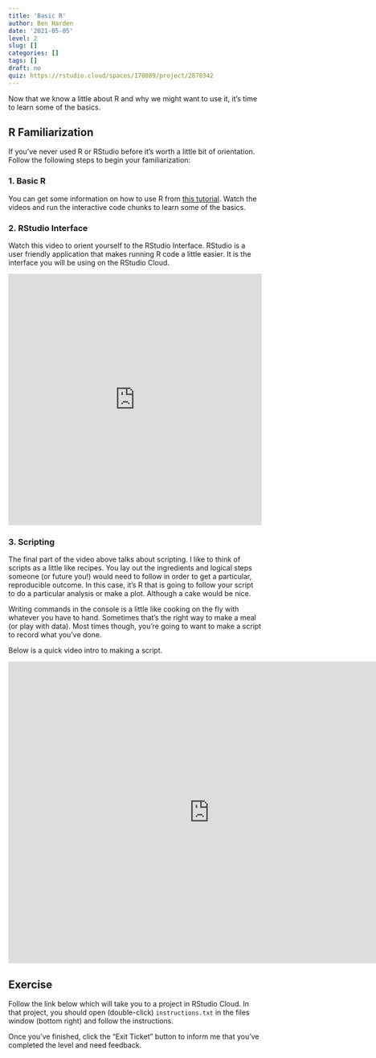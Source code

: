 ```yaml
---
title: 'Basic R'
author: Ben Harden
date: '2021-05-05'
level: 2
slug: []
categories: []
tags: []
draft: no
quiz: https://rstudio.cloud/spaces/170089/project/2870342
---
```


Now that we know a little about R and why we might want to use it, it's time to learn some of the basics. 

## R Familiarization

If you've never used R or RStudio before it's worth a little bit of orientation. Follow the following steps to begin your familiarization:

### 1. Basic R

You can get some information on how to use R from [this tutorial](https://rstudio.cloud/learn/primers/1.2). Watch the videos and run the interactive code chunks to learn some of the basics.

### 2. RStudio Interface

Watch this video to orient yourself to the RStudio Interface. RStudio is a user friendly application that makes running R code a little easier. It is the interface you will be using on the RStudio Cloud.

<iframe width="100%" height = "500" src="https://www.youtube.com/embed/cnQ-v1UUWyE" frameborder="0" allow="accelerometer; autoplay; encrypted-media; gyroscope; picture-in-picture" allowfullscreen></iframe>

### 3. Scripting

The final part of the video above talks about scripting. I like to think of scripts as a little like recipes. You lay out the ingredients and logical steps someone (or future you!) would need to follow in order to get a particular, reproducible outcome. In this case, it's R that is going to follow your script to do a particular analysis or make a plot. Although a cake would be nice.

Writing commands in the console is a little like cooking on the fly with whatever you have to hand. Sometimes that's the right way to make a meal (or play with data). Most times though, you're going to want to make a script to record what you've done.

Below is a quick video intro to making a script.

<iframe title="vimeo-player" src="https://player.vimeo.com/video/557632079" width="800" height="600" frameborder="0" allowfullscreen></iframe>

## Exercise

Follow the link below which will take you to a project in RStudio Cloud. In that project, you should open (double-click) `instructions.txt` in the files window (bottom right) and follow the instructions.

<!-- 1. Open a new script file and name it "test_script.R" -->
<!-- 1. Use this script to record the steps you would take to do the following: -->
<!--   1. Make a new object which is a vector of the numbers 1, 3, 5, 8, 11, 20 -->
<!--   1. Extract the 3rd value in this vector -->
<!--   1. Find the mean and range of this vector -->
<!--   1. Make a new object with is your original object multiplied by 10 -->
<!-- 1. Comment your lines of code so you know what each line does -->

Once you've finished, click the "Exit Ticket" button to inform me that you've completed the level and need feedback.